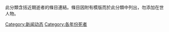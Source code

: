 {{see also|Portal:訃聞}}
此分類含括近期逝者的條目連結。條目因附有{{tl|Recent death}}模版而於此分類中列出，勿添加在世人物。

[[Category:新闻动态|Category:新闻动态]]
[[Category:各年份死者|Category:各年份死者]]